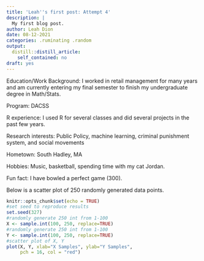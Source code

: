 ```yaml
---
title: 'Leah''s first post: Attempt 4'
description: |
  My first blog post.
author: Leah Dion
date: 08-12-2021
categories: .ruminating .random
output:
  distill::distill_article:
    self_contained: no
draft: yes
---
```


Education/Work Background: I worked in retail management for many years and am currently entering my final semester to finish my undergraduate degree in Math/Stats.

Program: DACSS

R experience: I used R for several classes and did several projects in the past few years.

Research interests: Public Policy, machine learning, criminal punishment system, and social movements

Hometown: South Hadley, MA

Hobbies:  Music, basketball, spending time with my cat Jordan.

Fun fact: I have bowled a perfect game (300).

Below is a scatter plot of 250 randomly generated data points.

```r
knitr::opts_chunk$set(echo = TRUE)
#set seed to reproduce results
set.seed(327)
#randomly generate 250 int from 1-100
X <- sample.int(100, 250, replace=TRUE) 
#randomly generate 250 int from 1-100
Y <- sample.int(100, 250, replace=TRUE)
#scatter plot of X, Y
plot(X, Y, xlab="X Samples", ylab="Y Samples",
     pch = 16, col = "red")
```
